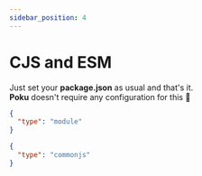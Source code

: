 ```yaml
---
sidebar_position: 4
---
```



# CJS and ESM

Just set your **package.json** as usual and that's it.<br />
**Poku** doesn't require any configuration for this 🐷

<Tabs>
  <TabItem default value='ESM'>

```json
{
  "type": "module"
}
```

  </TabItem>
  <TabItem value='CJS'>

```json
{
  "type": "commonjs"
}
```

  </TabItem>
</Tabs>
